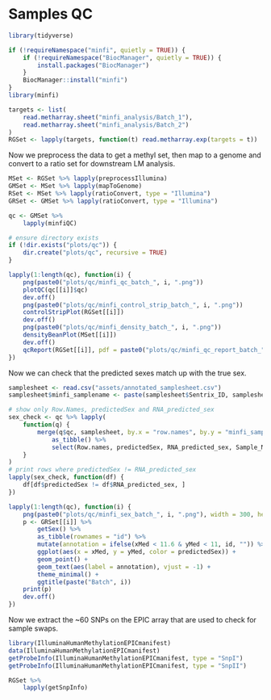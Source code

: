 # Samples QC

``` r
library(tidyverse)

if (!requireNamespace("minfi", quietly = TRUE)) {
    if (!requireNamespace("BiocManager", quietly = TRUE)) {
        install.packages("BiocManager")
    }
    BiocManager::install("minfi")
}
library(minfi)
```


``` r
targets <- list(
    read.metharray.sheet("minfi_analysis/Batch_1"),
    read.metharray.sheet("minfi_analysis/Batch_2")
)
RGSet <- lapply(targets, function(t) read.metharray.exp(targets = t))
```

Now we preprocess the data to get a methyl set, then map to a genome and convert to a
ratio set for downstream LM analysis.

``` r
MSet <- RGSet %>% lapply(preprocessIllumina)
GMSet <- MSet %>% lapply(mapToGenome)
RSet <- MSet %>% lapply(ratioConvert, type = "Illumina")
GRSet <- GMSet %>% lapply(ratioConvert, type = "Illumina")
```

``` r
qc <- GMSet %>%
    lapply(minfiQC)
```

``` r
# ensure directory exists
if (!dir.exists("plots/qc")) {
    dir.create("plots/qc", recursive = TRUE)
}

lapply(1:length(qc), function(i) {
    png(paste0("plots/qc/minfi_qc_batch_", i, ".png"))
    plotQC(qc[[i]]$qc)
    dev.off()
    png(paste0("plots/qc/minfi_control_strip_batch_", i, ".png"))
    controlStripPlot(RGSet[[i]])
    dev.off()
    png(paste0("plots/qc/minfi_density_batch_", i, ".png"))
    densityBeanPlot(MSet[[i]])
    dev.off()
    qcReport(RGSet[[i]], pdf = paste0("plots/qc/minfi_qc_report_batch_", i, ".pdf"))
})
```

Now we can check that the predicted sexes match up with the true sex.

``` r
samplesheet <- read.csv("assets/annotated_samplesheet.csv")
samplesheet$minfi_samplename <- paste(samplesheet$Sentrix_ID, samplesheet$Sentrix_Position, sep = "_")

# show only Row.Names, predictedSex and RNA_predicted_sex
sex_check <- qc %>% lapply(
    function(q) {
        merge(q$qc, samplesheet, by.x = "row.names", by.y = "minfi_samplename") %>%
            as_tibble() %>%
            select(Row.names, predictedSex, RNA_predicted_sex, Sample_Name)
    }
)
# print rows where predictedSex != RNA_predicted_sex
lapply(sex_check, function(df) {
    df[df$predictedSex != df$RNA_predicted_sex, ]
})
```

``` r
lapply(1:length(qc), function(i) {
    png(paste0("plots/qc/minfi_sex_batch_", i, ".png"), width = 300, height = 200)
    p <- GRSet[[i]] %>%
        getSex() %>%
        as_tibble(rownames = "id") %>%
        mutate(annotation = ifelse(xMed < 11.6 & yMed < 11, id, "")) %>%
        ggplot(aes(x = xMed, y = yMed, color = predictedSex)) +
        geom_point() +
        geom_text(aes(label = annotation), vjust = -1) +
        theme_minimal() +
        ggtitle(paste("Batch", i))
    print(p)
    dev.off()
})
```

Now we extract the ~60 SNPs on the EPIC array that are used to check for sample swaps.
``` r
library(IlluminaHumanMethylationEPICmanifest)
data(IlluminaHumanMethylationEPICmanifest)
getProbeInfo(IlluminaHumanMethylationEPICmanifest, type = "SnpI")
getProbeInfo(IlluminaHumanMethylationEPICmanifest, type = "SnpII")

RGSet %>%
    lapply(getSnpInfo)
```
